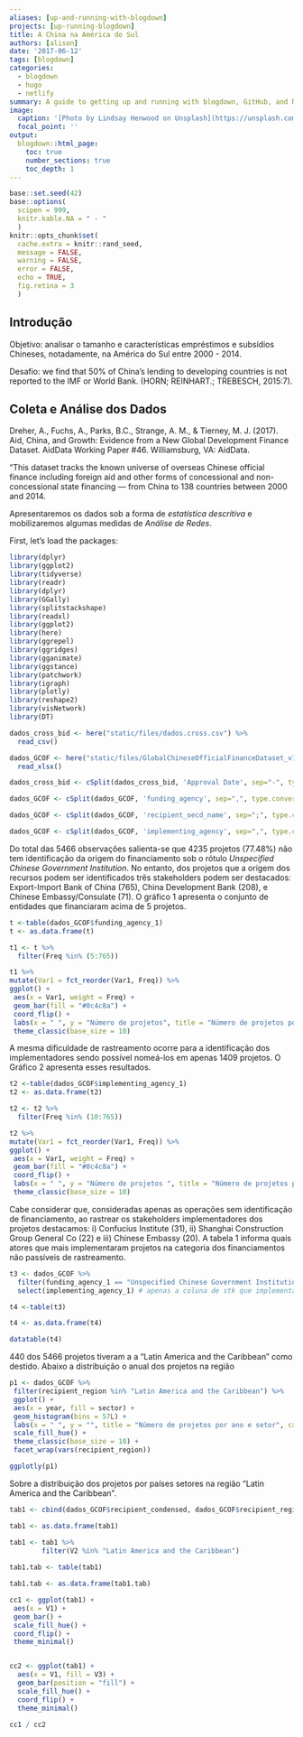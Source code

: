 ```yaml
---
aliases: [up-and-running-with-blogdown]
projects: [up-running-blogdown]
title: A China na América do Sul
authors: [alison]
date: '2017-06-12'
tags: [blogdown]
categories:
  - blogdown
  - hugo
  - netlify
summary: A guide to getting up and running with blogdown, GitHub, and Netlify
image:
  caption: '[Photo by Lindsay Henwood on Unsplash](https://unsplash.com/photos/7_kRuX1hSXM)'
  focal_point: ''
output:
  blogdown::html_page:
    toc: true
    number_sections: true
    toc_depth: 1
---
```


```r
base::set.seed(42)
base::options(
  scipen = 999,
  knitr.kable.NA = " - "
  )
knitr::opts_chunk$set(
  cache.extra = knitr::rand_seed, 
  message = FALSE, 
  warning = FALSE, 
  error = FALSE, 
  echo = TRUE,
  fig.retina = 3
  )
```


## Introdução

Objetivo: analisar o tamanho e características empréstimos e subsídios Chineses, notadamente, na América do Sul entre 2000 - 2014.

Desafio: we find that 50% of China’s lending to developing countries is not reported to the IMF or World Bank. (HORN; REINHART.; TREBESCH, 2015:7).

## Coleta e Análise dos Dados

Dreher, A., Fuchs, A., Parks, B.C., Strange, A. M., & Tierney, M. J. (2017). Aid, China, and Growth: Evidence from a New Global Development Finance Dataset. AidData Working Paper #46. Williamsburg, VA: AidData.

"This dataset tracks the known universe of overseas Chinese official finance including foreign aid and other forms of concessional and non-concessional state financing — from China to 138 countries between 2000 and 2014.

Apresentaremos os dados sob a forma de *estatística descritiva* e mobilizaremos algumas medidas de *Análise de Redes*.


First, let's load the packages:

```r
library(dplyr)
library(ggplot2)
library(tidyverse)
library(readr)
library(dplyr)
library(GGally)
library(splitstackshape)
library(readxl)
library(ggplot2)
library(here)
library(ggrepel)
library(ggridges)
library(gganimate)
library(ggstance)
library(patchwork)
library(igraph)
library(plotly)
library(reshape2)
library(visNetwork)
library(DT)
```

```r
dados_cross_bid <- here("static/files/dados.cross.csv") %>% 
  read_csv()

dados_GCOF <- here("static/files/GlobalChineseOfficialFinanceDataset_v1.0.xlsx") %>% 
  read_xlsx()
```


```r
dados_cross_bid <- cSplit(dados_cross_bid, 'Approval Date', sep="-", type.convert=FALSE)

dados_GCOF <- cSplit(dados_GCOF, 'funding_agency', sep=",", type.convert=FALSE)

dados_GCOF <- cSplit(dados_GCOF, 'recipient_oecd_name', sep=";", type.convert=FALSE)

dados_GCOF <- cSplit(dados_GCOF, 'implementing_agency', sep=",", type.convert=FALSE)
```

Do total das 5466 observações salienta-se que 4235 projetos (77.48%) não tem identificação da origem do financiamento sob o rótulo *Unspecified Chinese Government Institution*. No entanto, dos projetos que a origem dos recursos podem ser identificados três stakeholders podem ser destacados: Export-Import Bank of China (765), China Development Bank (208), e Chinese Embassy/Consulate (71). O gráfico 1 apresenta o conjunto de entidades que financiaram acima de 5 projetos.

```r
t <-table(dados_GCOF$funding_agency_1)
t <- as.data.frame(t)

t1 <- t %>% 
  filter(Freq %in% (5:765))

t1 %>% 
mutate(Var1 = fct_reorder(Var1, Freq)) %>%
ggplot() +
 aes(x = Var1, weight = Freq) +
 geom_bar(fill = "#0c4c8a") +
 coord_flip() +
 labs(x = " ", y = "Número de projetos", title = "Número de projetos por agencia financiadora", caption = "Elaborado pelo autor. Fonte: Global Chinese Official Finance Dataset") +
 theme_classic(base_size = 10)
```

A mesma dificuldade de rastreamento ocorre para a identificação dos implementadores sendo possível nomeá-los em apenas 1409 projetos. O Gráfico 2 apresenta esses resultados. 

```r
t2 <-table(dados_GCOF$implementing_agency_1)
t2 <- as.data.frame(t2)

t2 <- t2 %>% 
  filter(Freq %in% (10:765))

t2 %>% 
mutate(Var1 = fct_reorder(Var1, Freq)) %>%
ggplot() +
 aes(x = Var1, weight = Freq) +
 geom_bar(fill = "#0c4c8a") +
 coord_flip() +
 labs(x = " ", y = "Número de projetos ", title = "Número de projetos por implementadores", caption = "Elaborado pelo autor. Fonte: Global Chinese Official Finance Dataset") +
 theme_classic(base_size = 10)
```

Cabe considerar que, consideradas apenas as operações sem identificação de financiamento, ao rastrear os stakeholders implementadores dos projetos destacamos: i) Confucius Institute (31), ii) Shanghai Construction Group General Co (22) e iii) Chinese Embassy (20). A tabela 1 informa quais atores que mais implementaram projetos na categoria dos financiamentos não passíveis de rastreamento.

```r
t3 <- dados_GCOF %>% 
  filter(funding_agency_1 == "Unspecified Chinese Government Institution") %>% # apenas os financiamentos não identificados
  select(implementing_agency_1) # apenas a coluna de stk que implementaram

t4 <-table(t3)

t4 <- as.data.frame(t4)

datatable(t4)
```

440 dos 5466 projetos tiveram a a "Latin America and the Caribbean" como destido. Abaixo a distribuição o anual dos projetos na região

```r
p1 <- dados_GCOF %>%
 filter(recipient_region %in% "Latin America and the Caribbean") %>%
 ggplot() +
 aes(x = year, fill = sector) +
 geom_histogram(bins = 57L) +
 labs(x = " ", y = "", title = "Número de projetos por ano e setor", caption = "Elaborado pelo autor. Fonte: Global Chinese Official Finance Dataset") +
 scale_fill_hue() +
 theme_classic(base_size = 10) +
 facet_wrap(vars(recipient_region))

ggplotly(p1)

```

Sobre a distribuição dos projetos por países setores na região "Latin America and the Caribbean".

```r
tab1 <- cbind(dados_GCOF$recipient_condensed, dados_GCOF$recipient_region, dados_GCOF$sector)

tab1 <- as.data.frame(tab1)

tab1 <- tab1 %>% 
        filter(V2 %in% "Latin America and the Caribbean")
 
tab1.tab <- table(tab1)

tab1.tab <- as.data.frame(tab1.tab)

cc1 <- ggplot(tab1) +
 aes(x = V1) +
 geom_bar() +
 scale_fill_hue() +
 coord_flip() +
 theme_minimal()


cc2 <- ggplot(tab1) +
  aes(x = V1, fill = V3) +
  geom_bar(position = "fill") +
  scale_fill_hue() +
  coord_flip() +
  theme_minimal()

cc1 / cc2
```

